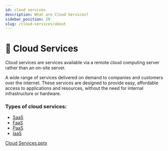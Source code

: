 ```yaml
---
id: cloud services
description: What are Cloud Services?
sidebar_position: 29
slug: /cloud-services/about
---
```


# 🤖 Cloud Services


Cloud services are services available via a remote cloud computing server rather than an on-site server.

A wide range of services delivered on demand to companies and customers over the internet. These services are designed to provide easy, affordable access to applications and resources, without the need for internal infrastructure or hardware.

### Types of cloud services:
- [SaaS](cloud-services/saas)
- [FaaS](cloud-services/faas)
- [PaaS](cloud-services/paas)
- [IaaS](cloud-services/iaas)


[Cloud Services.pptx](https://s3-us-west-2.amazonaws.com/secure.notion-static.com/b403ab66-6869-4c0d-8a6b-b501b4188726/Cloud_Services.pptx)